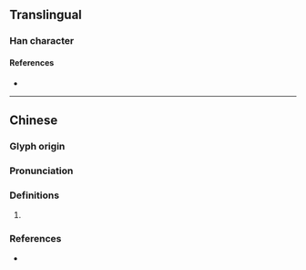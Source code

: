 {{character info/new}}
==Translingual==

===Han character===
{{Han char|rn=93|rad=牛|as=10|sn=14|four=23561|canj=HQJQR|ids=⿰牜害}}

====References====
* {{Han ref|kx=0703.240|dkj=20128|dj=1116.220|hdz=31818.010|uh=7297|ud=29335|bh=E2C7|bd=58055}}

----

==Chinese==
{{zh-forms}}

===Glyph origin===
{{Han etym}}

===Pronunciation===
{{zh-pron
|m=jiè
|c=gaai3
|mc=y
|oc=y
|cat=
}}

===Definitions===
{{zh-hanzi}}

# {{rfdef|zh}}

===References===
* {{R:twedu|B02484}}